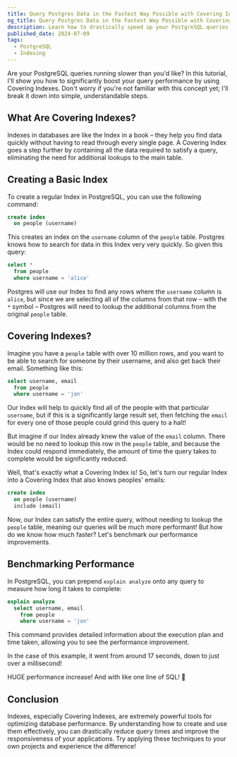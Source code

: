 ```yaml
---
title: Query Postgres Data in the Fastest Way Possible with Covering Indexes
og_title: Query Postgres Data in the Fastest Way Possible with Covering Indexes
description: Learn how to drastically speed up your PostgreSQL queries with Covering Indexes in this comprehensive tutorial. Discover the fundamentals of Indexes, step-by-step instructions to create Covering Indexes, and how to benchmark your performance improvements. This guide transforms complex concepts into easy-to-follow steps that you can apply to your own database-driven applications.
published_date: 2024-07-09
tags:
  - PostgreSQL
  - Indexing
---
```



<YouTubeVideo id="bLxJDXqr5sI" />

Are your PostgreSQL queries running slower than you'd like? In this tutorial, I'll show you how to significantly boost your query performance by using Covering Indexes. Don't worry if you're not familiar with this concept yet; I'll break it down into simple, understandable steps.

## What Are Covering Indexes?

Indexes in databases are like the Index in a book – they help you find data quickly without having to read through every single page. A Covering Index goes a step further by containing all the data required to satisfy a query, eliminating the need for additional lookups to the main table.

## Creating a Basic Index

To create a regular Index in PostgreSQL, you can use the following command:

```sql
create index
  on people (username)
```

This creates an index on the `username` column of the `people` table. Postgres knows how to search for data in this Index very very quickly. So given this query:

```sql
select *
  from people
  where username = 'alice'
```

Postgres will use our Index to find any rows where the `username` column is `alice`, but since we are selecting all of the columns from that row – with the `*` symbol – Postgres will need to lookup the additional columns from the original `people` table.

## Covering Indexes?

Imagine you have a `people` table with over 10 million rows, and you want to be able to search for someone by their username, and also get back their email. Something like this:

```sql
select username, email
  from people
  where username = 'jon'
```

Our Index will help to quickly find all of the people with that particular `username`, but if this is a significantly large result set, then fetching the `email` for every one of those people could grind this query to a halt!

But imagine if our Index already knew the value of the `email` column. There would be no need to lookup this row in the `people` table, and because the Index could respond immediately, the amount of time the query takes to complete would be significantly reduced.

Well, that's exactly what a Covering Index is! So, let's turn our regular Index into a Covering Index that also knows peoples' emails:

```sql
create index
  on people (username)
  include (email)
```

Now, our Index can satisfy the entire query, without needing to lookup the `people` table, meaning our queries will be much more performant! But how do we know how much faster? Let's benchmark our performance improvements.

## Benchmarking Performance

In PostgreSQL, you can prepend `explain analyze` onto any query to measure how long it takes to complete:

```sql
explain analyze
  select username, email
    from people
    where username = 'jon'
```

This command provides detailed information about the execution plan and time taken, allowing you to see the performance improvement.

In the case of this example, it went from around 17 seconds, down to just over a millisecond!

HUGE performance increase! And with like one line of SQL! 🤯

## Conclusion

Indexes, especially Covering Indexes, are extremely powerful tools for optimizing database performance. By understanding how to create and use them effectively, you can drastically reduce query times and improve the responsiveness of your applications. Try applying these techniques to your own projects and experience the difference!


<CTA />
